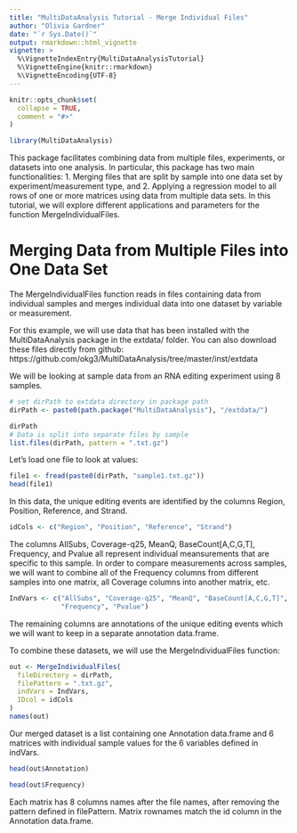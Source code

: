 ---
title: "MultiDataAnalysis Tutorial - Merge Individual Files"
author: "Olivia Gardner"
date: "`r Sys.Date()`"
output: rmarkdown::html_vignette
vignette: >
  %\VignetteIndexEntry{MultiDataAnalysisTutorial}
  %\VignetteEngine{knitr::rmarkdown}
  %\VignetteEncoding{UTF-8}
---

```{r, include = FALSE}
knitr::opts_chunk$set(
  collapse = TRUE,
  comment = "#>"
)
```

```{r setup}
library(MultiDataAnalysis)
```

This package facilitates combining data from multiple files, experiments, or datasets into one analysis. In particular, this package has two main functionalities: 1. Merging files that are split by sample into one data set by experiment/measurement type, and 2. Applying a regression model to all rows of one or more matrices using data from multiple data sets. In this tutorial, we will explore different applications and parameters for the function MergeIndividualFiles. 


# Merging Data from Multiple Files into One Data Set 

The MergeIndividualFiles function reads in files containing data from individual samples and merges individual data into one dataset by variable or measurement. 

For this example, we will use data that has been installed with the MultiDataAnalysis package in the extdata/ folder. You can also download these files directly from github: https://github.com/okg3/MultiDataAnalysis/tree/master/inst/extdata 

We will be looking at sample data from an RNA editing experiment using 8 samples. 

```{r}
# set dirPath to extdata directory in package path 
dirPath <- paste0(path.package("MultiDataAnalysis"), "/extdata/")
```
```{r}
dirPath
# Data is split into separate files by sample
list.files(dirPath, pattern = ".txt.gz")
```

Let's load one file to look at values: 

```{r}
file1 <- fread(paste0(dirPath, "sample1.txt.gz"))
head(file1)
```

In this data, the unique editing events are identified by the columns Region, Position, Reference, and Strand. 

```{r}
idCols <- c("Region", "Position", "Reference", "Strand")
```

The columns AllSubs, Coverage-q25, MeanQ, BaseCount[A,C,G,T], Frequency, and Pvalue all represent individual meansurements that are specific to this sample. In order to compare measurements across samples, we will want to combine all of the Frequency columns from different samples into one matrix, all Coverage columns into another matrix, etc. 

```{r}
IndVars <- c("AllSubs", "Coverage-q25", "MeanQ", "BaseCount[A,C,G,T]", 
             "Frequency", "Pvalue")
```

The remaining columns are annotations of the unique editing events which we will want to keep in a separate annotation data.frame. 

To combine these datasets, we will use the MergeIndividualFiles function: 

```{r}
out <- MergeIndividualFiles(
  fileDirectory = dirPath,
  filePattern = ".txt.gz", 
  indVars = IndVars,
  IDcol = idCols
)
names(out)
```

Our merged dataset is a list containing one Annotation data.frame and 6 matrices with individual sample values for the 6 variables defined in indVars. 

```{r}
head(out$Annotation)

head(out$Frequency)
```

Each matrix has 8 columns names after the file names, after removing the pattern defined in filePattern. Matrix rownames match the id column in the Annotation data.frame. 

